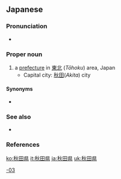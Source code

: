 ==Japanese==
{{ja-kanjitab|あき|た|けん}}
{{wikipedia|Akita Prefecture}}
{{wikipedia|lang=ja}}

===Pronunciation===
* {{ja-pron|あきたけん|acc=3|acc_ref=NHK}}

===Proper noun===
{{ja-pos|あきたけん|kyu=秋田縣|proper}}

# a [[prefecture]] in [[東北]] (''Tōhoku'') area, Japan
#* Capital city: [[秋田]](''Akita'') city

====Synonyms====
* {{ja-r|羽後|^うご}}

===See also===
* {{list:prefectures of Japan/ja}}

===References===
<references/>

[[Category:ja:Prefectures of Japan|-03]]

[[ko:秋田県]]
[[it:秋田県]]
[[ja:秋田県]]
[[uk:秋田県]]